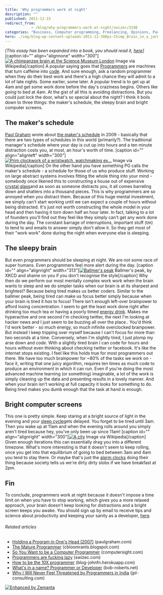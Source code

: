 ```yaml
---
title: 'Why programmers work at night'
description: ""
published: 2011-12-15
redirect_from: 
            - /blog/why-programmers-work-at-night/swizec/3198
categories: "Business, Computer programming, Freelancing, Opinions, Paul Graham, Personal, Programmer, Programming, Side Projects, Source code"
hero: ./img/blog-wp-content-uploads-2011-12-300px-Chimp_Brain_in_a_jar8.jpg
---
```

_\[This essay has been expanded into a book, you should read it, [here](http://nightowlsbook.com)]_ \[caption id=&quot;&quot; align=&quot;alignnone&quot; width=&quot;300&quot;][![A chimpanzee brain at the Science Museum London](./img/blog-wp-content-uploads-2011-12-300px-Chimp_Brain_in_a_jar8.jpg "A chimpanzee brain at the Science Museum London")](http://commons.wikipedia.org/wiki/File:Chimp_Brain_in_a_jar.jpg) Image via Wikipedia\[/caption] A popular saying goes that [Programmers](http://en.wikipedia.org/wiki/Programmer "Programmer") are machines that turn caffeine into [code](http://en.wikipedia.org/wiki/Source_code "Source code"). And sure enough, ask a random programmer when they do their best work and there&#x27;s a high chance they will admit to a lot of late nights. Some earlier, some later. A popular trend is to get up at 4am and get some work done before the day&#x27;s craziness begins. Others like _going_ to bed at 4am. At the gist of all this is avoiding distractions. But you could just lock the door, what&#x27;s so special about the night? I think it boils down to three things: the maker&#x27;s schedule, the sleepy brain and bright computer screens.

## The maker&#x27;s schedule

[Paul Graham](http://paulgraham.com "Paul Graham (computer programmer)") wrote about [the maker&#x27;s schedule](http://www.paulgraham.com/makersschedule.html) in 2009 - basically that there are two types of schedules in this world (primarily?). The traditional manager&#x27;s schedule where your day is cut up into hours and a ten minute distraction costs you, at most, an hour&#x27;s worth of time. \[caption id=&quot;&quot; align=&quot;alignleft&quot; width=&quot;300&quot;][![Prim clockwork of a wristwatch, watchmaking ex...](./img/blog-wp-content-uploads-2011-12-300px-Prim_clockwork4.jpg "Prim clockwork of a wristwatch, watchmaking ex...")](http://commons.wikipedia.org/wiki/File:Prim_clockwork.jpg) Image via Wikipedia\[/caption] On the other hand you have something PG calls the maker&#x27;s schedule - a schedule for those of us who produce stuff. Working on large abstract systems involves fitting the whole thing into your mind - somebody once likened this to constructing a house out of expensive [crystal glass](http://en.wikipedia.org/wiki/Lead_glass "Lead glass")and as soon as someone distracts you, it all comes barreling down and shatters into a thousand pieces. This is why programmers are so annoyed when you distract them. Because of this huge mental investment, we simply can&#x27;t start working until we can expect a couple of hours without being distracted. It&#x27;s just not worth constructing the whole model in your head and then having it torn down half an hour later. In fact, talking to a lot of founders you&#x27;ll find out they feel like they simply can&#x27;t get any work done during the day. The constant barrage of interruptions, important stuff (tm) to tend to and emails to answer simply don&#x27;t allow it. So they get most of their &quot;work work&quot; done during the night when everyone else is sleeping.

## The sleepy brain

But even programmers should be sleeping at night. We are not some race of super humans. Even programmers feel more alert during the day. \[caption id=&quot;&quot; align=&quot;alignright&quot; width=&quot;313&quot;][![Ballmer&#x27;s peak](./img/blog-wp-content-uploads-2011-12-ballmer_peak1.png "Ballmer&#x27;s peak")](http://xkcd.com/323/) Ballmer&#x27;s peak, by XKCD and shame on you if you don&#x27;t recognise the style\[/caption] Why then do we perform our most mentally complex work work when the brain wants to sleep and we do simpler tasks when our brain is at its sharpest and brightest? Because being tired makes us better coders. Similar to the ballmer peak, being tired can make us focus better simply because when your brain is tired it _has_ to focus! There isn&#x27;t enough left-over brainpower to afford losing concentration. I seem to get the least work done right after drinking too much tea or having a poorly timed [energy drink](http://en.wikipedia.org/wiki/Energy_drink "Energy drink"). Makes me hyperactive and one second I&#x27;m checking twitter, the next I&#x27;m looking at hacker news and I just seem to be buzzing all over the place.. You&#x27;d think I&#x27;d work better - so much energy, so much infinite overclocked brainpower. But instead I keep tripping over myself because I can&#x27;t focus for more than two seconds at a time. Conversely, when I&#x27;m slightly tired, I just plomp my arse down and _code_. With a slightly tired brain I can code for hours and hours without even thinking about checking twitter or facebook. It&#x27;s like the internet stops existing. I feel like this holds true for most programmers out there. We have too much brainpower for ~80% of the tasks we work on - face it, writing that one juicy algorithm, requires ten times as much code to produce an environment in which it can run. Even if you&#x27;re doing the most advanced machine learning (or something) imaginable, a lot of the work is simply cleaning up the data and presenting results in a lovely manner. And when your brain isn&#x27;t working at full capacity it looks for something to do. Being tired makes you dumb enough that the task at hand is enough.

## Bright computer screens

This one is pretty simple. Keep staring at a bright source of light in the evening and your [sleep cycle](http://en.wikipedia.org/wiki/Circadian_rhythm "Circadian rhythm")gets delayed. You forget to be tired until 3am. Then you wake up at 11am and when the evening rolls around you simply aren&#x27;t tired because hey, you&#x27;ve only been up since 11am! \[caption id=&quot;&quot; align=&quot;alignright&quot; width=&quot;300&quot;][![A city](./img/blog-wp-content-uploads-2011-12-300px-Innsbrucklarge5.jpg "A city")](http://commons.wikipedia.org/wiki/File:Innsbrucklarge.jpg) Image via Wikipedia\[/caption] Given enough iterations this can essentially drag you into a different timezone. What&#x27;s more interesting is that it doesn&#x27;t seem to keep rolling, once you get into that equilibrium of going to bed between 3am and 4am you tend to stay there. Or maybe that&#x27;s just the [alarm clocks](http://en.wikipedia.org/wiki/Alarm_clock "Alarm clock") doing their thing because society tells us we&#x27;re dirty dirty slobs if we have breakfast at 2pm.

## Fin

To conclude, programmers work at night because it doesn&#x27;t impose a time limit on when you have to stop working, which gives you a more relaxed approach, your brain doesn&#x27;t keep looking for distractions and a bright screen keeps you awake. You should sign up by email to receive tips and science about productivity and keeping your sanity as a developer, [here](http://swiz.ec/nightowls-list).

###### Related articles

- [Holding a Program in One&#x27;s Head (2007)](http://paulgraham.com/head.html) (paulgraham.com)
- [The Mature Programmer](http://cbloomrants.blogspot.com/2011/11/11-22-11-mature-programmer.html) (cbloomrants.blogspot.com)
- [So You Want to be a Computer Programmer](http://computersight.com/programming/so-you-want-to-be-a-computer-programmer/) (computersight.com)
- [Programmers are fucking lazy](http://swizec.com/blog/programmers-are-fucking-lazy/swizec/2648) (swizec.com)
- [How to be the 10X programmer](http://blog-johnfn.herokuapp.com/entry/4) (blog-johnfn.herokuapp.com)
- [What&#x27;s in a name? Programmer or Developer](http://bob-roberts.net/2011/11/06/whats-in-a-name-programmer-or-developer/) (bob-roberts.net)
- [Why I Will Never Feel Threatened by Programmers in India](http://blog.jpl-consulting.com/2011/12/why-i-will-never-feel-threatened-by-programmers-in-india/) (jpl-consulting.com)

[![Enhanced by Zemanta](http://img.zemanta.com/zemified_e.png?x-id=09e13045-a79a-44fa-a93e-3fde6634f398)](http://www.zemanta.com/ "Enhanced by Zemanta")